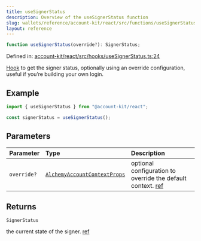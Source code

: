 ```yaml
---
title: useSignerStatus
description: Overview of the useSignerStatus function
slug: wallets/reference/account-kit/react/src/functions/useSignerStatus
layout: reference
---
```


```ts
function useSignerStatus(override?): SignerStatus;
```

Defined in: [account-kit/react/src/hooks/useSignerStatus.ts:24](https://github.com/alchemyplatform/aa-sdk/blob/923a52171f7246172caf350853843e6680197da9/account-kit/react/src/hooks/useSignerStatus.ts#L24)

[Hook](https://github.com/alchemyplatform/aa-sdk/blob/main/account-kit/react/src/hooks/useSignerStatus.ts) to get the signer status, optionally using an override configuration, useful if you’re building your own login.

## Example

```ts twoslash
import { useSignerStatus } from "@account-kit/react";

const signerStatus = useSignerStatus();
```

## Parameters

| Parameter   | Type                                                                           | Description                                                                                                                                                          |
| :---------- | :----------------------------------------------------------------------------- | :------------------------------------------------------------------------------------------------------------------------------------------------------------------- |
| `override?` | [`AlchemyAccountContextProps`](../type-aliases/AlchemyAccountContextProps.mdx) | optional configuration to override the default context. [ref](https://github.com/alchemyplatform/aa-sdk/blob/main/account-kit/react/src/AlchemyAccountContext.ts#L7) |

## Returns

`SignerStatus`

the current state of the signer. [ref](https://github.com/alchemyplatform/aa-sdk/blob/main/account-kit/core/src/store/types.ts#L53)
